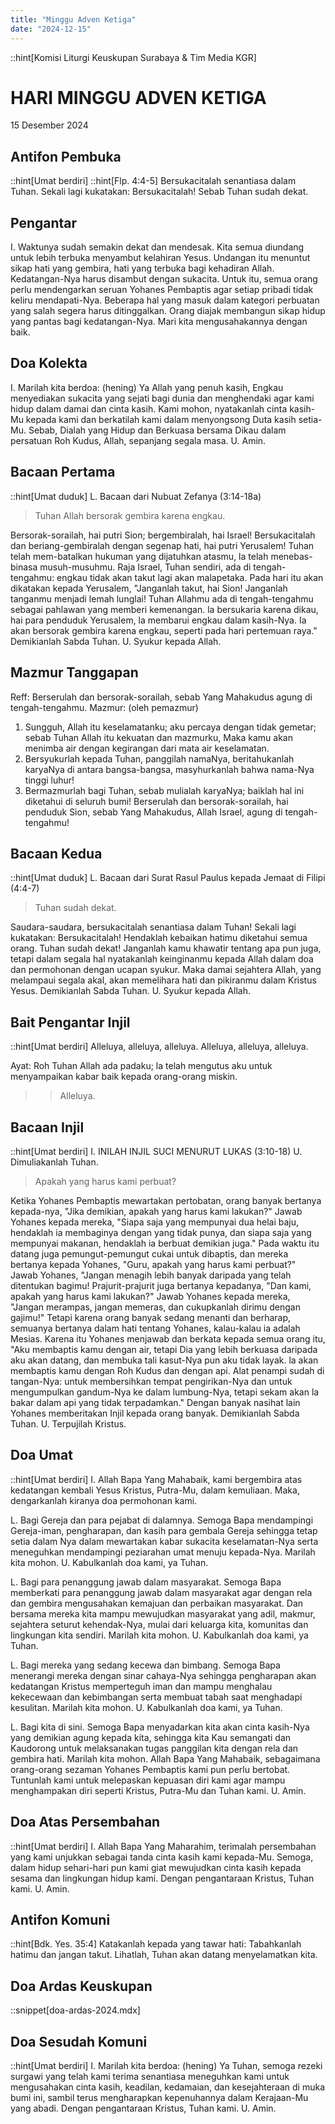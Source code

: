 ```yaml
---
title: "Minggu Adven Ketiga"
date: "2024-12-15"
---
```


::hint[Komisi Liturgi Keuskupan Surabaya & Tim Media KGR]
# HARI MINGGU ADVEN KETIGA
15 Desember 2024

## Antifon Pembuka
::hint[Umat berdiri]
::hint[Flp. 4:4-5]
Bersukacitalah senantiasa dalam Tuhan. Sekali lagi kukatakan: Bersukacitalah! Sebab Tuhan sudah dekat.

## Pengantar
I. Waktunya sudah semakin dekat dan mendesak. Kita semua diundang untuk lebih terbuka menyambut kelahiran Yesus. Undangan itu menuntut sikap hati yang gembira, hati yang terbuka bagi kehadiran Allah. Kedatangan-Nya harus disambut dengan sukacita. Untuk itu, semua orang perlu mendengarkan seruan Yohanes Pembaptis agar setiap pribadi tidak keliru mendapati-Nya. Beberapa hal yang masuk dalam kategori perbuatan yang salah segera harus ditinggalkan. Orang diajak membangun sikap hidup yang pantas bagi kedatangan-Nya. Mari kita mengusahakannya dengan baik.

## Doa Kolekta
I. Marilah kita berdoa: (hening)
Ya Allah yang penuh kasih, Engkau menyediakan sukacita yang sejati bagi dunia dan menghendaki agar kami hidup dalam damai dan cinta kasih. Kami mohon, nyatakanlah cinta kasih-Mu kepada kami dan berkatilah kami dalam menyongsong Duta kasih setia-Mu. Sebab, Dialah yang Hidup dan Berkuasa bersama Dikau dalam persatuan Roh Kudus, Allah, sepanjang segala masa.
U. Amin.

## Bacaan Pertama
::hint[Umat duduk]
L. Bacaan dari Nubuat Zefanya (3:14-18a)
> Tuhan Allah bersorak gembira karena engkau.

Bersorak-sorailah, hai putri Sion; bergembiralah, hai Israel! Bersukacitalah dan beriang-gembiralah dengan segenap hati, hai putri Yerusalem! Tuhan telah mem-batalkan hukuman yang dijatuhkan atasmu, la telah menebas-binasa musuh-musuhmu. Raja Israel, Tuhan sendiri, ada di tengah-tengahmu: engkau tidak akan takut lagi akan malapetaka. Pada hari itu akan dikatakan kepada Yerusalem, "Janganlah takut, hai Sion! Janganlah tanganmu menjadi lemah lunglai! Tuhan Allahmu ada di tengah-tengahmu sebagai pahlawan yang memberi kemenangan. la bersukaria karena dikau, hai para penduduk Yerusalem, la membarui engkau dalam kasih-Nya. Ia akan bersorak gembira karena engkau, seperti pada hari pertemuan raya."
Demikianlah Sabda Tuhan.
U. Syukur kepada Allah.

## Mazmur Tanggapan
Reff: Berserulah dan bersorak-sorailah, sebab Yang Mahakudus agung di tengah-tengahmu.
Mazmur: (oleh pemazmur)
1. Sungguh, Allah itu keselamatanku; aku percaya dengan tidak gemetar; sebab Tuhan Allah itu kekuatan dan mazmurku, Maka kamu akan menimba air dengan kegirangan dari mata air keselamatan.
2. Bersyukurlah kepada Tuhan, panggilah namaNya, beritahukanlah karyaNya di antara bangsa-bangsa, masyhurkanlah bahwa nama-Nya tinggi luhur!
3. Bermazmurlah bagi Tuhan, sebab mulialah karyaNya; baiklah hal ini diketahui di seluruh bumi! Berserulah dan bersorak-sorailah, hai penduduk Sion, sebab Yang Mahakudus, Allah Israel, agung di tengah-tengahmu!

## Bacaan Kedua
::hint[Umat duduk]
L. Bacaan dari Surat Rasul Paulus kepada Jemaat di Filipi (4:4-7)
> Tuhan sudah dekat.

Saudara-saudara, bersukacitalah senantiasa dalam Tuhan! Sekali lagi kukatakan: Bersukacitalah! Hendaklah kebaikan hatimu diketahui semua orang. Tuhan sudah dekat! Janganlah kamu khawatir tentang apa pun juga, tetapi dalam segala hal nyatakanlah keinginanmu kepada Allah dalam doa dan permohonan dengan ucapan syukur. Maka damai sejahtera Allah, yang melampaui segala akal, akan memelihara hati dan pikiranmu dalam Kristus Yesus.
Demikianlah Sabda Tuhan.
U. Syukur kepada Allah.

## Bait Pengantar Injil
::hint[Umat berdiri]
Alleluya, alleluya, alleluya. Alleluya, alleluya, alleluya.

Ayat: Roh Tuhan Allah ada padaku; la telah mengutus aku untuk menyampaikan kabar baik kepada orang-orang miskin. 

>> Alleluya.

## Bacaan Injil
::hint[Umat berdiri]
I. INILAH INJIL SUCI MENURUT LUKAS (3:10-18)
U. Dimuliakanlah Tuhan.
> Apakah yang harus kami perbuat?

Ketika Yohanes Pembaptis mewartakan pertobatan, orang banyak bertanya kepada-nya, "Jika demikian, apakah yang harus kami lakukan?" Jawab Yohanes kepada mereka, "Siapa saja yang mempunyai dua helai baju, hendaklah ia membaginya dengan yang tidak punya, dan siapa saja yang mempunyai makanan, hendaklah ia berbuat demikian juga." Pada waktu itu datang juga pemungut-pemungut cukai untuk dibaptis, dan mereka bertanya kepada Yohanes, "Guru, apakah yang harus kami perbuat?" Jawab Yohanes, "Jangan menagih lebih banyak daripada yang telah ditentukan bagimu! Prajurit-prajurit juga bertanya kepadanya, "Dan kami, apakah yang harus kami lakukan?" Jawab Yohanes kepada mereka, "Jangan merampas, jangan memeras, dan cukupkanlah dirimu dengan gajimu!" Tetapi karena orang banyak sedang menanti dan berharap, semuanya bertanya dalam hati tentang Yohanes, kalau-kalau ia adalah Mesias. Karena itu Yohanes menjawab dan berkata kepada semua orang itu, "Aku membaptis kamu dengan air, tetapi Dia yang lebih berkuasa daripada aku akan datang, dan membuka tali kasut-Nya pun aku tidak layak. la akan membaptis kamu dengan Roh Kudus dan dengan api. Alat penampi sudah di tangan-Nya: untuk membersihkan tempat pengirikan-Nya dan untuk mengumpulkan gandum-Nya ke dalam lumbung-Nya, tetapi sekam akan la bakar dalam api yang tidak terpadamkan." Dengan banyak nasihat lain Yohanes memberitakan Injil kepada orang banyak.
Demikianlah Sabda Tuhan.
U. Terpujilah Kristus.

## Doa Umat
::hint[Umat berdiri]
I. Allah Bapa Yang Mahabaik, kami bergembira atas kedatangan kembali Yesus Kristus, Putra-Mu, dalam kemuliaan. Maka, dengarkanlah kiranya doa permohonan kami.

L. Bagi Gereja dan para pejabat di dalamnya. Semoga Bapa mendampingi Gereja-iman, pengharapan, dan kasih para gembala Gereja sehingga tetap setia dalam Nya dalam mewartakan kabar sukacita keselamatan-Nya serta meneguhkan mendampingi peziarahan umat menuju kepada-Nya. Marilah kita mohon.
U. Kabulkanlah doa kami, ya Tuhan.

L. Bagi para penanggung jawab dalam masyarakat. Semoga Bapa memberkati para penanggung jawab dalam masyarakat agar dengan rela dan gembira mengusahakan kemajuan dan perbaikan masyarakat. Dan bersama mereka kita mampu mewujudkan masyarakat yang adil, makmur, sejahtera seturut kehendak-Nya, mulai dari keluarga kita, komunitas dan lingkungan kita sendiri. Marilah kita mohon.
U. Kabulkanlah doa kami, ya Tuhan.

L. Bagi mereka yang sedang kecewa dan bimbang. Semoga Bapa menerangi mereka dengan sinar cahaya-Nya sehingga pengharapan akan kedatangan Kristus memperteguh iman dan mampu menghalau kekecewaan dan kebimbangan serta membuat tabah saat menghadapi kesulitan. Marilah kita mohon.
U. Kabulkanlah doa kami, ya Tuhan.

L. Bagi kita di sini. Semoga Bapa menyadarkan kita akan cinta kasih-Nya yang demikian agung kepada kita, sehingga kita Kau semangati dan Kaudorong untuk melaksanakan tugas panggilan kita dengan rela dan gembira hati. Marilah kita mohon.
Allah Bapa Yang Mahabaik, sebagaimana orang-orang sezaman Yohanes Pembaptis kami pun perlu bertobat. Tuntunlah kami untuk melepaskan kepuasan diri kami agar mampu menghampakan diri seperti Kristus, Putra-Mu dan Tuhan kami.
U. Amin.

## Doa Atas Persembahan
::hint[Umat berdiri]
I. Allah Bapa Yang Maharahim, terimalah persembahan yang kami unjukkan sebagai tanda cinta kasih kami kepada-Mu. Semoga, dalam hidup sehari-hari pun kami giat mewujudkan cinta kasih kepada sesama dan lingkungan hidup kami. Dengan pengantaraan Kristus, Tuhan kami.
U. Amin.

## Antifon Komuni
::hint[Bdk. Yes. 35:4]
Katakanlah kepada yang tawar hati: Tabahkanlah hatimu dan jangan takut. Lihatlah, Tuhan akan datang menyelamatkan kita.

## Doa Ardas Keuskupan
::snippet[doa-ardas-2024.mdx]

## Doa Sesudah Komuni
::hint[Umat berdiri]
I. Marilah kita berdoa: (hening)
Ya Tuhan, semoga rezeki surgawi yang telah kami terima senantiasa meneguhkan kami untuk mengusahakan cinta kasih, keadilan, kedamaian, dan kesejahteraan di muka bumi ini, sambil terus mengharapkan kepenuhannya dalam Kerajaan-Mu yang abadi. Dengan pengantaraan Kristus, Tuhan kami.
U. Amin.
